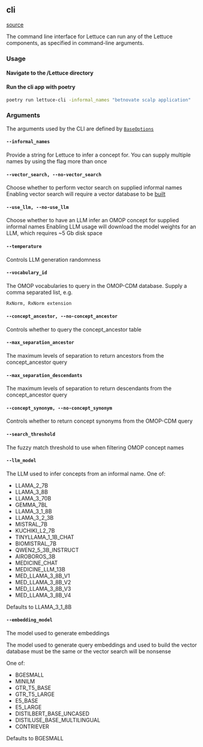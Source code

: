 
## cli
[source](https://github.com/Health-Informatics-UoN/lettuce/tree/main/Lettuce/cli/__init__.py)

The command line interface for Lettuce can run any of the Lettuce components, as specified in command-line arguments.

### Usage
<Steps>

#### Navigate to the /Lettuce directory

#### Run the cli app with poetry

```sh
poetry run lettuce-cli -informal_names "betnovate scalp application"
```
</Steps>

### Arguments
The arguments used by the CLI are defined by [`BaseOptions`](/api_reference/options/base_options)
#### `--informal_names`
Provide a string for Lettuce to infer a concept for.
You can supply multiple names by using the flag more than once

#### `--vector_search, --no-vector_search`
Choose whether to perform vector search on supplied informal names
<Callout type="warning" emoji=" ">
  Enabling vector search will require a vector database to be [built](/api_reference/components/embeddings)
</Callout>

#### `--use_llm, --no-use_llm`
Choose whether to have an LLM infer an OMOP concept for supplied informal names
<Callout type="warning" emoji=" ">
  Enabling LLM usage will download the model weights for an LLM, which requires ~5 Gb disk space
</Callout>

#### `--temperature`
Controls LLM generation randomness

#### `--vocabulary_id`
The OMOP vocabularies to query in the OMOP-CDM database. Supply a comma separated list, e.g.

```sh
RxNorm, RxNorm extension
```

#### `--concept_ancestor, --no-concept_ancestor`
Controls whether to query the concept_ancestor table

#### `--max_separation_ancestor`
The maximum levels of separation to return ancestors from the concept_ancestor query

#### `--max_separation_descendants`
The maximum levels of separation to return descendants from the concept_ancestor query

#### `--concept_synonym, --no-concept_synonym`
Controls whether to return concept synonyms from the OMOP-CDM query

#### `--search_threshold`
The fuzzy match threshold to use when filtering OMOP concept names

#### `--llm_model`
The LLM used to infer concepts from an informal name.
One of:
- LLAMA_2_7B
- LLAMA_3_8B
- LLAMA_3_70B
- GEMMA_7BL
- LLAMA_3_1_8B
- LLAMA_3_2_3B
- MISTRAL_7B
- KUCHIKI_L2_7B
- TINYLLAMA_1_1B_CHAT
- BIOMISTRAL_7B
- QWEN2_5_3B_INSTRUCT
- AIROBOROS_3B
- MEDICINE_CHAT
- MEDICINE_LLM_13B
- MED_LLAMA_3_8B_V1
- MED_LLAMA_3_8B_V2
- MED_LLAMA_3_8B_V3
- MED_LLAMA_3_8B_V4

Defaults to LLAMA_3_1_8B

#### `--embedding_model`
The model used to generate embeddings

<Callout type="warning" emoji="⚠️">
  The model used to generate query embeddings and used to build the vector database must be the same or the vector search will be nonsense
</Callout>

One of:
- BGESMALL
- MINILM
- GTR_T5_BASE
- GTR_T5_LARGE
- E5_BASE
- E5_LARGE
- DISTILBERT_BASE_UNCASED
- DISTILUSE_BASE_MULTILINGUAL
- CONTRIEVER

Defaults to BGESMALL
